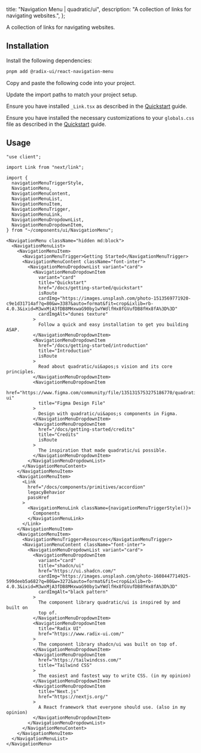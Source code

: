 
  title: "Navigation Menu | quadratic/ui",
  description: "A collection of links for navigating websites.",
};

<Title>Navigation Menu</Title>
<Description>A collection of links for navigating websites.</Description>
<ComponentPreview id="navigationMenu" />

## Installation
<Steps>

<StepTitle>Install the following dependencies:</StepTitle>
<StepContent>
```bash
pnpm add @radix-ui/react-navigation-menu
```
</StepContent>

<StepTitle>Copy and paste the following code into your project.</StepTitle>
<StepContent>
<FileSource id="navigationMenu" />
</StepContent>

<StepTitle>Update the import paths to match your project setup.</StepTitle>

<StepTitle>Ensure you have installed `_Link.tsx` as described in the [Quickstart](/docs/getting-started/guides/quickstart) guide.</StepTitle>

<StepTitle>Ensure you have installed the necessary customizations to your `globals.css` file as described in the [Quickstart](/docs/getting-started/guides/quickstart) guide.</StepTitle>

</Steps>

## Usage
```tsx
"use client";

import Link from "next/link";

import {
  navigationMenuTriggerStyle,
  NavigationMenu,
  NavigationMenuContent,
  NavigationMenuList,
  NavigationMenuItem,
  NavigationMenuTrigger,
  NavigationMenuLink,
  NavigationMenuDropdownList,
  NavigationMenuDropdownItem,
} from "~/components/ui/NavigationMenu";
```
```tsx
<NavigationMenu className="hidden md:block">
  <NavigationMenuList>
    <NavigationMenuItem>
      <NavigationMenuTrigger>Getting Started</NavigationMenuTrigger>
      <NavigationMenuContent className="font-inter">
        <NavigationMenuDropdownList variant="card">
          <NavigationMenuDropdownItem
            variant="card"
            title="Quickstart"
            href="/docs/getting-started/quickstart"
            isRoute
            cardImg="https://images.unsplash.com/photo-1513569771920-c9e1d31714af?q=80&w=3387&auto=format&fit=crop&ixlib=rb-4.0.3&ixid=M3wxMjA3fDB8MHxwaG90by1wYWdlfHx8fGVufDB8fHx8fA%3D%3D"
            cardImgAlt="dunes texture"
          >
            Follow a quick and easy installation to get you building ASAP.
          </NavigationMenuDropdownItem>
          <NavigationMenuDropdownItem
            href="/docs/getting-started/introduction"
            title="Introduction"
            isRoute
          >
            Read about quadratic/ui&apos;s vision and its core principles.
          </NavigationMenuDropdownItem>
          <NavigationMenuDropdownItem
            href="https://www.figma.com/community/file/1351315753275186770/quadratic-ui"
            title="Figma Design File"
          >
            Design with quadratic/ui&apos;s components in Figma.
          </NavigationMenuDropdownItem>
          <NavigationMenuDropdownItem
            href="/docs/getting-started/credits"
            title="Credits"
            isRoute
          >
            The inspiration that made quadratic/ui possible.
          </NavigationMenuDropdownItem>
        </NavigationMenuDropdownList>
      </NavigationMenuContent>
    </NavigationMenuItem>
    <NavigationMenuItem>
      <Link
        href="/docs/components/primitives/accordion"
        legacyBehavior
        passHref
      >
        <NavigationMenuLink className={navigationMenuTriggerStyle()}>
          Components
        </NavigationMenuLink>
      </Link>
    </NavigationMenuItem>
    <NavigationMenuItem>
      <NavigationMenuTrigger>Resources</NavigationMenuTrigger>
      <NavigationMenuContent className="font-inter">
        <NavigationMenuDropdownList variant="card">
          <NavigationMenuDropdownItem
            variant="card"
            title="shadcn/ui"
            href="https://ui.shadcn.com/"
            cardImg="https://images.unsplash.com/photo-1608447714925-599deeb5a682?q=80&w=3272&auto=format&fit=crop&ixlib=rb-4.0.3&ixid=M3wxMjA3fDB8MHxwaG90by1wYWdlfHx8fGVufDB8fHx8fA%3D%3D"
            cardImgAlt="black pattern"
          >
            The component library quadratic/ui is inspired by and built on
            top of.
          </NavigationMenuDropdownItem>
          <NavigationMenuDropdownItem
            title="Radix UI"
            href="https://www.radix-ui.com/"
          >
            The component library shadcn/ui was built on top of.
          </NavigationMenuDropdownItem>
          <NavigationMenuDropdownItem
            href="https://tailwindcss.com/"
            title="Tailwind CSS"
          >
            The easiest and fastest way to write CSS. (in my opinion)
          </NavigationMenuDropdownItem>
          <NavigationMenuDropdownItem
            title="Next.js"
            href="https://nextjs.org/"
          >
            A React framework that everyone should use. (also in my opinion)
          </NavigationMenuDropdownItem>
        </NavigationMenuDropdownList>
      </NavigationMenuContent>
    </NavigationMenuItem>
  </NavigationMenuList>
</NavigationMenu>
```

<Footer previousLabel="Menubar" previousHref="/docs/components/primitives/menubar" nextLabel="Pagination" nextHref="/docs/components/primitives/pagination" />
